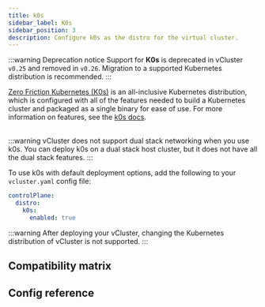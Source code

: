 ```yaml
---
title: k0s
sidebar_label: K0s
sidebar_position: 3
description: Configure k0s as the distro for the virtual cluster.
---
```



:::warning Deprecation notice
Support for **K0s** is deprecated in vCluster `v0.25` and removed in `v0.26`. Migration to a supported Kubernetes distribution is recommended.
:::

[Zero Friction Kubernetes (K0s)](https://k0sproject.io/) is an all-inclusive Kubernetes distribution, which is configured with all of the features needed to build a Kubernetes cluster and packaged as a single binary for ease of use. For more information on features, see the [k0s docs](https://docs.k0sproject.io/).

<br />
:::warning
vCluster does not support dual stack networking when you use k0s. You can deploy k0s on a dual stack host cluster, but it does not have all the dual stack features.
:::

To use k0s with default deployment options, add the following to your `vcluster.yaml` config file:

```yaml
controlPlane:
  distro:
    k0s:
      enabled: true
```

:::warning
After deploying your vCluster, changing the Kubernetes distribution of vCluster is not supported.
:::

## Compatibility matrix

<K0sCompat/>

## Config reference


<DistroK0s/>
